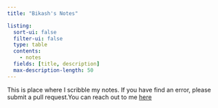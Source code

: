 ```yaml
---
title: "Bikash's Notes"

listing:
  sort-ui: false
  filter-ui: false
  type: table
  contents: 
    - notes
  fields: [title, description]
  max-description-length: 50
---
```

This is place where I scribble my notes. If you have find an error, please submit a pull request.You can reach out to me [here](https://bikash.dev)